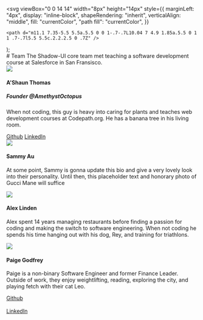 
  <svg
    viewBox="0 0 14 14"
    width="8px"
    height="14px"
    style={{
      marginLeft: "4px",
      display: "inline-block",
      shapeRendering: "inherit",
      verticalAlign: "middle",
      fill: "currentColor",
      "path fill": "currentColor",
    }}
  >
    <path d="m11.1 7.35-5.5 5.5a.5.5 0 0 1-.7-.7L10.04 7 4.9 1.85a.5.5 0 1 1 .7-.7l5.5 5.5c.2.2.2.5 0 .7Z" />
  </svg>
);

<div className='sb-section-title'>
    # Team
    The Shadow-UI core team met teaching a software development course at Salesforce in San Fransisco.

</div>

<div className="sb-section">
    <div className="sb-section-item">
      <img src={ashaun} />
      <h4 className="sb-section-item-heading">A'Shaun Thomas</h4>
      <h5 className="sc-section-item-subheader">Founder @AmethystOctopus</h5>
      <p className="sb-section-item-paragraph">When not coding, this guy is heavy into caring for plants and teaches web development courses at Codepath.org. He has a banana tree in his living room.</p>
      <a href="https://github.com/lasagnamassage" target="_blank" rel="noopener noreferrer">Github<RightArrow /></a>
      <a href="https://www.linkedin.com/in/a-shaun-thomas-1b7a185a/" target="_blank" rel="noopener noreferrer">LinkedIn<RightArrow /></a>
    </div>
    <div className="sb-section-item">
      <img src={guccimane} />
      <h4 className="sb-section-item-heading">Sammy Au</h4>
      <p className="sb-section-item-paragraph">At some point, Sammy is gonna update this bio and give a very lovely look into their personality. Until then, this placeholder text and honorary photo of Gucci Mane will suffice</p>
    </div>
    <div className="sb-section-item">
      <img src={alex} />
      <h4 className="sb-section-item-heading">Alex Linden</h4>
      <p className="sb-section-item-paragraph">Alex spent 14 years managing restaurants before finding a passion for coding and making the switch to software engineering. When not coding he spends his time hanging out with his dog, Rey, and training for triathlons.</p>
    </div>
    <div className="sb-section-item">
      <div>
        <img src={paige} />
        <h4 className="sb-section-item-heading">Paige Godfrey</h4>
        <p className="sb-section-item-paragraph">Paige is a non-binary Software Engineer and former Finance Leader. Outside of work, they enjoy weightlifting, reading, exploring the city, and playing fetch with their cat Leo.</p>
        <a href="https://github.com/paigegodfrey" target="_blank" rel="noopener noreferrer">Github<RightArrow /></a> <br></br>
        <a href="https://www.linkedin.com/in/paigegodfrey/" target="_blank" rel="noopener noreferrer">LinkedIn<RightArrow /></a>
      </div>
    </div>
  </div>

  <style>
  {`
  .sb-container {
    margin-bottom: 48px;
  }

  .sb-section {
    width: 100%;
    display: flex;
    flex-direction: row;
    gap: 20px;
  }

  img {
    object-fit: cover;
  }

  .sb-section-title {
    margin-bottom: 32px;
  }

  .sb-section a:not(h1 a, h2 a, h3 a) {
    font-size: 14px;
  }

  .sb-section-item, .sb-grid-item {
    flex: 1;
    display: flex;
    flex-direction: column;
  }

  .sb-section-item-heading {
    padding-top: 20px !important;
    padding-bottom: 5px !important;
    margin: 0 !important;
  }
  .sb-section-item-paragraph {
    margin: 0;
    padding-bottom: 10px;
  }

  .sb-chevron {
    margin-left: 5px;
  }

  .sb-features-grid {
    display: grid;
    grid-template-columns: repeat(2, 1fr);
    grid-gap: 32px 20px;
  }

  .sb-socials {
    display: grid;
    grid-template-columns: repeat(4, 1fr);
  }

  .sb-socials p {
    margin-bottom: 10px;
  }

  .sb-explore-image {
    max-height: 32px;
    align-self: flex-start;
  }

  img {
    min-height: 352.5px;
  }

  .sb-addon {
    width: 100%;
    display: flex;
    align-items: center;
    position: relative;
    background-color: #EEF3F8;
    border-radius: 5px;
    border: 1px solid rgba(0, 0, 0, 0.05);
    background: #EEF3F8;
    height: 180px;
    margin-bottom: 48px;
    overflow: hidden;
  }

  .sb-addon-text {
    padding-left: 48px;
    max-width: 240px;
  }

  .sb-addon-text h4 {
    padding-top: 0px;
  }

  .sb-addon-img {
    position: absolute;
    left: 345px;
    top: 0;
    height: 100%;
    width: 200%;
    overflow: hidden;
  }

  .sb-addon-img img {
    width: 650px;
    transform: rotate(-15deg);
    margin-left: 40px;
    margin-top: -72px;
    box-shadow: 0 0 1px rgba(255, 255, 255, 0);
    backface-visibility: hidden;
  }

  @media screen and (max-width: 800px) {
    .sb-addon-img {
      left: 300px;
    }
  }

  @media screen and (max-width: 600px) {
    .sb-section {
      flex-direction: column;
    }

    .sb-features-grid {
      grid-template-columns: repeat(1, 1fr);
    }

    .sb-socials {
      grid-template-columns: repeat(2, 1fr);
    }

    .sb-addon {
      height: 280px;
      align-items: flex-start;
      padding-top: 32px;
      overflow: hidden;
    }

    .sb-addon-text {
      padding-left: 24px;
    }

    .sb-addon-img {
      right: 0;
      left: 0;
      top: 130px;
      bottom: 0;
      overflow: hidden;
      height: auto;
      width: 124%;
    }

    .sb-addon-img img {
      width: 1200px;
      transform: rotate(-12deg);
      margin-left: 0;
      margin-top: 48px;
      margin-bottom: -40px;
      margin-left: -24px;
    }
  }
  `}
</style>

